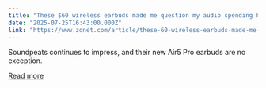 ```yaml
---
title: "These $60 wireless earbuds made me question my audio spending habits"
date: "2025-07-25T16:43:00.000Z"
link: "https://www.zdnet.com/article/these-60-wireless-earbuds-made-me-question-my-audio-spending-habits/"
---
```


Soundpeats continues to impress, and their new Air5 Pro earbuds are no exception.

[Read more](https://www.zdnet.com/article/these-60-wireless-earbuds-made-me-question-my-audio-spending-habits/)
